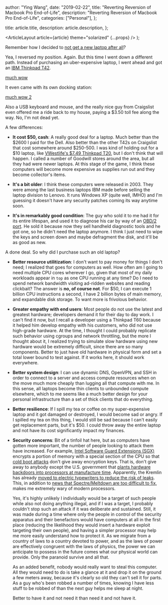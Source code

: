 
  author: "Ying Wang",
  date: "2019-02-22",
  title: "Reverting Reversion of Macbook Pro End-of-Life",
  description: "Reverting Reversion of Macbook Pro End-of-Life",
  categories: ["Personal"],
};

  title: article.title,
  description: article.description,
};

  <ArticleLayout article={article} theme="solarized" {...props} />
);

Remember how I decided to [not get a new laptop after
all](/posts/2019/01/28/revert_macbook_end_of_life)?

Yea, I reversed my position. Again. But this time I went down a different path.
Instead of purchasing an uber-expensive laptop, I went ahead and got an [IBM
Thinkpad T42](http://www.thinkwiki.org/wiki/Category:T42).

[much wow](/img/posts/2019/02/22/revert_revert_macbook_end_of_life_1.jpg)

It even came with its own docking station:

[much wow 2](/img/posts/2019/02/22/revert_revert_macbook_end_of_life_2.jpg)

Also a USB keyboard and mouse, and the really nice guy from Craigslist even
offered me a ride back to my house, paying a $3.50 toll fee along the way. No,
I'm not dead yet.

A few differences:

- **It cost $50, cash**: A really good deal for a laptop. Much better than the
  \$2600 I paid for the Dell. Also better than the other T42s on Craigslist that
  cost somewhere around \$250-500. I was kind of holding out for a \$10 laptop,
  like [VWestlife's \$7.49 Thinkpad
  T20](https://www.youtube.com/watch?v=YcEycj_50hA), but I don't think that will
  happen. I called a number of Goodwill stores around the area, but all they had
  were newer laptops. At this stage of the game, I think these computers will
  become more expensive as supplies run out and they become collector's items.

- **It's a bit older**: I think these computers were released in 2003. They were
  among the last business laptops IBM made before selling the laptop division to
  Lenovo. It runs Windows XP (quite well, IMHO) and I'm guessing it doesn't have
  any security patches coming its way anytime soon.

- **It's in remarkably good condition**: The guy who sold it to me had it for
  its entire lifespan, and used it to diagnose his car by way of an [OBD/2
  port](https://en.wikipedia.org/wiki/On-board_diagnostics). He sold it because
  now they sell handheld diagnostic tools and he got one, so he didn't need the
  laptop anymore. I think I just need to wipe the keys and screen down and maybe
  defragment the disk, and it'll be as good as new.

A done deal. So why did I purchase such an old laptop?

- **Better resource utilitization**: I don't want to pay money for things I
  don't need; I realized that goes for computers as well. How often am I going
  to need multiple CPU cores wherever I go, given that most of my daily
  workloads appear in `top` as one CPU running at any time? Do I need to spend
  network bandwidth visiting ad-ridden websites and reading clickbait? The
  answer is **no, of course not**. For $50, I can execute 1 billion CPU
  instructions a second, I have 2 billion bytes of main memory, and expandable
  disk storage. To want more is frivolous behavior.

- **Greater empathy with end users**: Most people do not use the latest and
  greatest hardware; developers demand it for their day to day work. I can't
  find it now, but I recall a developer using a Thinkpad T60 because it helped
  him develop empathy with his customers, who did not use high-grade hardware.
  At the time, I thought I could probably replicate such behavior using cgroups
  and network throttling, but the more I thought about it, I realized trying to
  simulate slow hardware using new hardware would be extremely difficult, since
  there are so many components. Better to just have old hardware in physical
  form and set a total lower bound to test against. If it works here, it should
  work everywhere.

- **Better system design**: I can use dynamic DNS, OpenVPN, and SSH in order to
  connect to a server and access compute resources when on the move much more
  cheaply than lugging all that compute with me. In this sense, all laptops
  become thin clients to unbounded compute elsewhere, which to me seems like a
  much better design for your personal infrastructure than a set of thick
  clients that do everything.

- **Better resilience**: If I spill my tea or coffee on my super-expensive
  laptop and it got damaged or destroyed, I would become sad or angry. If I
  spilled my tea on this thing, I would still be sad because I can't easily get
  replacement parts, but it's $50. I could throw away the entire laptop and not
  have its cost significantly impact my finances.

- **Security concerns**: Bit of a tinfoil hat here, but as computers have gotten
  more important, the number of people looking to attack them have increased.
  For example, [Intel Software Guard Extensions
  (SGX)](https://en.wikipedia.org/wiki/Software_Guard_Extensions) encrypts a
  portion of memory with a special section of the CPU so that [cold boot
  attacks](https://en.wikipedia.org/wiki/Cold_boot_attack) don't give away
  encryption keys. That is, don't give away to anybody except the U.S.
  government that [plants hardware backdoors into processors at manufacture
  time](http://theinvisiblethings.blogspot.com/2013_09_01_archive.html).
  Apparently, the Kremlin has already [moved to electric typewriters to reduce
  the risk of
  leaks](https://www.telegraph.co.uk/news/worldnews/europe/russia/10173645/Kremlin-returns-to-typewriters-to-avoid-computer-leaks.html).
  This, in addition to [news that Spectre/Meltdown are too difficult to
  fix](https://www.i-programmer.info/news/149-security/12556-google-says-spectre-and-meltdown-are-too-difficult-to-fix.html),
  makes me extremely wary of modern processors.

  Yes, it's highly unlikely I individually would be a target of such people
  while also not doing anything illegal, and if I was a target, I probably
  couldn't stop such an attack if it was deliberate and sustained. Still, it was
  made during a time where only the people in control of the security apparatus
  and their benefactors would have computers at all in the first place (reducing
  the likelihood they would insert a hardware exploit targeting their own
  people), and having a simpler processor may help me more easily understand how
  to protect it. As we migrate from a country of laws to a country devoted to
  power, and as the laws of power are effectively congruent with the laws of
  physics, the power we can anticipate to possess in the future comes what our
  physical world can provide. Only the paranoid survive and all that.

  As an added benefit, nobody would really want to steal this computer. All they
  would need to do is take a glance at it and drop it on the ground a few meters
  away, because it's clearly so old they can't sell it for parts. As a guy who's
  been robbed a number of times, knowing I have less stuff to be robbed of than
  the next guy helps me sleep at night.

  Better to have it and not need it than need it and not have it.
